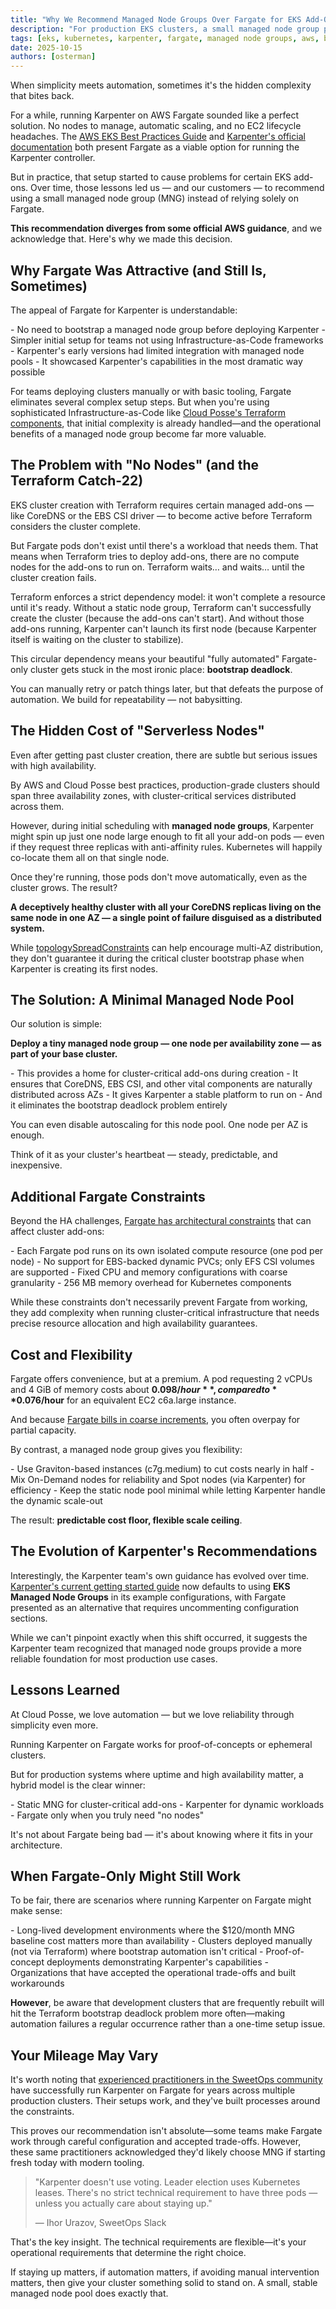 ```yaml
---
title: "Why We Recommend Managed Node Groups Over Fargate for EKS Add-Ons"
description: "For production EKS clusters, a small managed node group provides reliability, cost efficiency, and automation—without Fargate's hidden complexity and bootstrap deadlock."
tags: [eks, kubernetes, karpenter, fargate, managed node groups, aws, best practices]
date: 2025-10-15
authors: [osterman]
---
```


<Intro>
When simplicity meets automation, sometimes it's the hidden complexity that bites back.
</Intro>

For a while, running Karpenter on AWS Fargate sounded like a perfect solution. No nodes to manage, automatic scaling, and no EC2 lifecycle headaches. The [AWS EKS Best Practices Guide](https://aws.github.io/aws-eks-best-practices/karpenter/#run-the-karpenter-controller-on-eks-fargate-or-on-a-worker-node-that-belongs-to-a-node-group) and [Karpenter's official documentation](https://karpenter.sh/docs/getting-started/getting-started-with-karpenter/) both present Fargate as a viable option for running the Karpenter controller.

But in practice, that setup started to cause problems for certain EKS add-ons. Over time, those lessons led us — and our customers — to recommend using a small managed node group (MNG) instead of relying solely on Fargate.

**This recommendation diverges from some official AWS guidance**, and we acknowledge that. Here's why we made this decision.

## Why Fargate Was Attractive (and Still Is, Sometimes)

The appeal of Fargate for Karpenter is understandable:

<FeatureList>
  - No need to bootstrap a managed node group before deploying Karpenter
  - Simpler initial setup for teams not using Infrastructure-as-Code frameworks
  - Karpenter's early versions had limited integration with managed node pools
  - It showcased Karpenter's capabilities in the most dramatic way possible
</FeatureList>

For teams deploying clusters manually or with basic tooling, Fargate eliminates several complex setup steps. But when you're using sophisticated Infrastructure-as-Code like [Cloud Posse's Terraform components](https://docs.cloudposse.com/components/), that initial complexity is already handled—and the operational benefits of a managed node group become far more valuable.

## The Problem with "No Nodes" (and the Terraform Catch-22)

EKS cluster creation with Terraform requires certain managed add-ons — like CoreDNS or the EBS CSI driver — to become active before Terraform considers the cluster complete.

But Fargate pods don't exist until there's a workload that needs them. That means when Terraform tries to deploy add-ons, there are no compute nodes for the add-ons to run on. Terraform waits… and waits… until the cluster creation fails.

Terraform enforces a strict dependency model: it won't complete a resource until it's ready. Without a static node group, Terraform can't successfully create the cluster (because the add-ons can't start). And without those add-ons running, Karpenter can't launch its first node (because Karpenter itself is waiting on the cluster to stabilize).

This circular dependency means your beautiful "fully automated" Fargate-only cluster gets stuck in the most ironic place: **bootstrap deadlock**.

You can manually retry or patch things later, but that defeats the purpose of automation. We build for repeatability — not babysitting.

## The Hidden Cost of "Serverless Nodes"

Even after getting past cluster creation, there are subtle but serious issues with high availability.

By AWS and Cloud Posse best practices, production-grade clusters should span three availability zones, with cluster-critical services distributed across them.

However, during initial scheduling with **managed node groups**, Karpenter might spin up just one node large enough to fit all your add-on pods — even if they request three replicas with anti-affinity rules. Kubernetes will happily co-locate them all on that single node.

Once they're running, those pods don't move automatically, even as the cluster grows. The result?

**A deceptively healthy cluster with all your CoreDNS replicas living on the same node in one AZ — a single point of failure disguised as a distributed system.**

While [topologySpreadConstraints](https://kubernetes.io/docs/concepts/scheduling-eviction/topology-spread-constraints/) can help encourage multi-AZ distribution, they don't guarantee it during the critical cluster bootstrap phase when Karpenter is creating its first nodes.

## The Solution: A Minimal Managed Node Pool

Our solution is simple:

**Deploy a tiny managed node group — one node per availability zone — as part of your base cluster.**

<FeatureList>
  - This provides a home for cluster-critical add-ons during creation
  - It ensures that CoreDNS, EBS CSI, and other vital components are naturally distributed across AZs
  - It gives Karpenter a stable platform to run on
  - And it eliminates the bootstrap deadlock problem entirely
</FeatureList>

You can even disable autoscaling for this node pool. One node per AZ is enough.

Think of it as your cluster's heartbeat — steady, predictable, and inexpensive.

## Additional Fargate Constraints

Beyond the HA challenges, [Fargate has architectural constraints](https://docs.aws.amazon.com/eks/latest/userguide/fargate-pod-configuration.html) that can affect cluster add-ons:

<FeatureList>
  - Each Fargate pod runs on its own isolated compute resource (one pod per node)
  - No support for EBS-backed dynamic PVCs; only EFS CSI volumes are supported
  - Fixed CPU and memory configurations with coarse granularity
  - 256 MB memory overhead for Kubernetes components
</FeatureList>

While these constraints don't necessarily prevent Fargate from working, they add complexity when running cluster-critical infrastructure that needs precise resource allocation and high availability guarantees.

## Cost and Flexibility

Fargate offers convenience, but at a premium. A pod requesting 2 vCPUs and 4 GiB of memory costs about **$0.098/hour**, compared to **$0.076/hour** for an equivalent EC2 c6a.large instance.

And because [Fargate bills in coarse increments](https://docs.aws.amazon.com/eks/latest/userguide/fargate-pod-configuration.html), you often overpay for partial capacity.

By contrast, a managed node group gives you flexibility:

<FeatureList>
  - Use Graviton-based instances (c7g.medium) to cut costs nearly in half
  - Mix On-Demand nodes for reliability and Spot nodes (via Karpenter) for efficiency
  - Keep the static node pool minimal while letting Karpenter handle the dynamic scale-out
</FeatureList>

The result: **predictable cost floor, flexible scale ceiling**.

## The Evolution of Karpenter's Recommendations

Interestingly, the Karpenter team's own guidance has evolved over time. [Karpenter's current getting started guide](https://karpenter.sh/docs/getting-started/getting-started-with-karpenter/) now defaults to using **EKS Managed Node Groups** in its example configurations, with Fargate presented as an alternative that requires uncommenting configuration sections.

While we can't pinpoint exactly when this shift occurred, it suggests the Karpenter team recognized that managed node groups provide a more reliable foundation for most production use cases.

## Lessons Learned

At Cloud Posse, we love automation — but we love reliability through simplicity even more.

Running Karpenter on Fargate works for proof-of-concepts or ephemeral clusters.

But for production systems where uptime and high availability matter, a hybrid model is the clear winner:

<FeatureList>
  - Static MNG for cluster-critical add-ons
  - Karpenter for dynamic workloads
  - Fargate only when you truly need "no nodes"
</FeatureList>

It's not about Fargate being bad — it's about knowing where it fits in your architecture.

## When Fargate-Only Might Still Work

To be fair, there are scenarios where running Karpenter on Fargate might make sense:

<FeatureList>
  - Long-lived development environments where the $120/month MNG baseline cost matters more than availability
  - Clusters deployed manually (not via Terraform) where bootstrap automation isn't critical
  - Proof-of-concept deployments demonstrating Karpenter's capabilities
  - Organizations that have accepted the operational trade-offs and built workarounds
</FeatureList>

**However**, be aware that development clusters that are frequently rebuilt will hit the Terraform bootstrap deadlock problem more often—making automation failures a regular occurrence rather than a one-time setup issue.

## Your Mileage May Vary

It's worth noting that [experienced practitioners in the SweetOps community](https://sweetops.slack.com/) have successfully run Karpenter on Fargate for years across multiple production clusters. Their setups work, and they've built processes around the constraints.

This proves our recommendation isn't absolute—some teams make Fargate work through careful configuration and accepted trade-offs. However, these same practitioners acknowledged they'd likely choose MNG if starting fresh today with modern tooling.

> "Karpenter doesn't use voting. Leader election uses Kubernetes leases. There's no strict technical requirement to have three pods — unless you actually care about staying up."
>
> — Ihor Urazov, SweetOps Slack

That's the key insight. The technical requirements are flexible—it's your operational requirements that determine the right choice.

If staying up matters, if automation matters, if avoiding manual intervention matters, then give your cluster something solid to stand on. A small, stable managed node pool does exactly that.
